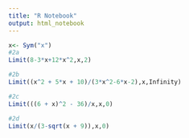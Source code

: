 ```yaml
---
title: "R Notebook"
output: html_notebook
---
```


```r
x<- Sym("x")
#2a
Limit(8-3*x+12*x^2,x,2)

```
```r
#2b
Limit((x^2 + 5*x + 10)/(3*x^2-6*x-2),x,Infinity)
```
```r
#2c
Limit(((6 + x)^2 - 36)/x,x,0)
```
```r
#2d
Limit(x/(3-sqrt(x + 9)),x,0)
```

